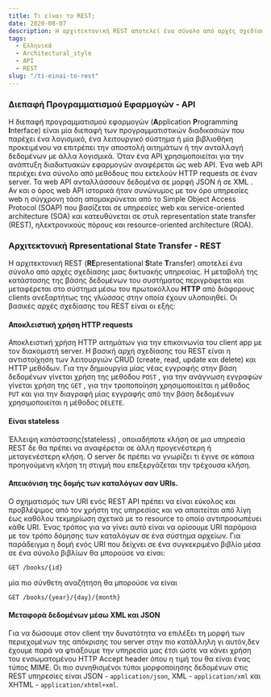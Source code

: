 ```yaml
---
title: Τι είναι το REST;
date: 2020-08-07
description: Η αρχιτεκτονική REST αποτελεί ένα σύνολο από αρχές σχεδίασης μιας δικτυακής υπηρεσίας.
tags: 
  - Ελληνικά 
  - Architectural_style
  - API
  - REST
slug: "/ti-einai-to-rest"
---
```


### Διεπαφή Προγραμματισμού Εφαρμογών - API

Η διεπαφή προγραμματισμού εφαρμογών (**A**pplication **P**rogramming **I**nterface) είναι μία διεπαφή των προγραμματιστικών διαδικασιών που παρέχει ένα λογισμικό, ένα λειτουργικό σύστημα ή μία βιβλιοθήκη προκειμένου να επιτρέπει την αποστολή αιτημάτων ή την ανταλλαγή δεδομένων με άλλα λογισμικά. Όταν ένα API χρησιμοποιείται για την ανάπτυξη διαδικτυακών εφαρμογών αναφέρεται ώς web API. Ένα web API περιέχει ένα σύνολο από μεθόδους που εκτελούν HTTP requests σε έναν server. Τα web API ανταλλάσσουν δεδομένα σε μορφή JSON ή σε XML . Αν και ο όρος web API ιστορικά ήταν συνώνυμος με τον όρο υπηρεσίες web η σύγχρονη τάση απομακρύνεται από το Simple Object Access Protocol (SOAP) που βασίζεται σε υπηρεσίες web και service-oriented architecture (SOA) και κατευθύνεται σε στυλ representation state transfer (REST), ηλεκτρονικούς πόρους και resource-oriented architecture (ROA). 

### Αρχιτεκτονική Rpresentational State Transfer - REST

Η αρχιτεκτονική REST (**RΕ**presentational **S**tate **T**ransfer) αποτελεί ένα σύνολο από αρχές σχεδίασης 
μιας δικτυακής υπηρεσίας. Η μεταβολή της κατάστασης της βάσης δεδομένων του συστήματος 
περιγράφεται και μεταφέρεται στο σύστημα μέσω του πρωτοκόλλου **HTTP** από διάφορους clients 
ανεξαρτήτως της γλώσσας στην οποία έχουν υλοποιηθεί. Οι βασικές αρχές σχεδίασης του REST είναι οι εξής: 

#### Αποκλειστική χρήση HTTP requests

Αποκλειστική χρήση HTTP αιτημάτων για την επικοινωνία του client app με τον διακομιστή server. Η βασική αρχή σχεδίασης του REST είναι η αντιστοίχηση των 
λειτουργιών CRUD (create, read, update και delete) και HTTP μεθόδων. 
Για την δημιουργία μίας νέας εγγραφής στην βάση δεδομένων γίνεται χρήση της μεθόδου `POST` , για την 
ανάγνωση εγγραφών γίνεται χρήση της `GET` , για την τροποποίηση χρησιμοποιείται η μέθοδος `PUT` και για την διαγραφή μίας εγγραφής από την βάση δεδομένων 
χρησιμοποιείται η μέθοδος `DELETE`. 

#### Είναι stateless

Έλλειψη κατάστασης(stateless) , οποιαδήποτε κλήση σε μια υπηρεσία REST δε θα πρέπει να αναφέρεται σε άλλη προγενέστερη ή μεταγενέστερη κλήση. Ο server δε 
πρέπει να γνωρίζει τι έγινε σε κάποια προηγούμενη κλήση τη στιγμή που επεξεργάζεται την τρέχουσα κλήση. 

#### Απεικόνιση της δομής των καταλόγων σαν URIs.

Ο σχηματισμός των URI ενός REST API πρέπει να είναι εύκολος και προβλέψιμος από τον χρήστη της υπηρεσίας και να απαιτείται από λίγη έως καθόλου τεκμηρίωση σχετικά με το resource το οποίο αντιπροσωπέυει κάθε URI. 
Ένας τρόπος για να γίνει αυτό είναι να ορίσουμε URI παρόμοια με τον τρόπο δόμησης των καταλόγων σε ένα σύστημα αρχείων. 
Για παράδειγμα η δομή ενός URI που δείχνει σε ένα συγκεκριμένο βιβλίο μέσα σε ένα σύνολο βιβλίων θα μπορούσε να είναι:

```
GET /books/{id}
```

μία πιο σύνθετη αναζήτηση θα μπορούσε να είναι

```
GET /books/{year}/{day}/{month}
```

#### Μεταφορά δεδομένων μέσω XML και JSON 

Για να δώσουμε στον client την δυνατότητα να επιλέξει τη μορφή των περιεχομένων της απόκρισης του server στην πιο κατάλληλη γι αυτόν,δεν έχουμε παρά να φτιάξουμε την υπηρεσία μας έτσι ώστε να κάνει χρήση του ενσωματομένου HTTP Accept header όπου η τιμή του θα είναι ένας τύπος MIME. Οι πιο συνηθισμένοι τύποι μορφοποίησης δεδομένων στις REST υπηρεσίες είναι JSON - `application/json`, XML - `application/xml` και XHTML - `application/xhtml+xml`.
